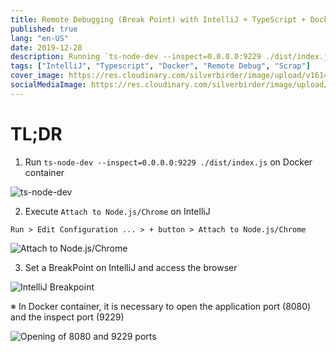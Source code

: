 ```yaml
---
title: Remote Debugging (Break Point) with IntelliJ + TypeScript + Docker
published: true
lang: "en-US"
date: 2019-12-28
description: Running `ts-node-dev --inspect=0.0.0.0:9229 ./dist/index.js` on Docker container
tags: ["IntelliJ", "Typescript", "Docker", "Remote Debug", "Scrap"]
cover_image: https://res.cloudinary.com/silverbirder/image/upload/v1614345272/silver-birder.github.io/blog/ts-node-dev.png
socialMediaImage: https://res.cloudinary.com/silverbirder/image/upload/v1614345272/silver-birder.github.io/blog/ts-node-dev.png
---
```



# TL;DR

1. Run `ts-node-dev --inspect=0.0.0.0:9229 ./dist/index.js` on Docker container

<Image
  src="https://res.cloudinary.com/silverbirder/image/upload/v1614345272/silver-birder.github.io/blog/ts-node-dev.png"
  width={2790}
  height={682}
  layout="constrained"
  alt="ts-node-dev"
/>

2. Execute `Attach to Node.js/Chrome` on IntelliJ

`Run > Edit Configuration ... > + button > Attach to Node.js/Chrome`

<Image
  src="https://res.cloudinary.com/silverbirder/image/upload/v1614345318/silver-birder.github.io/blog/Attach_to_Node_js_Chrome.png"
  width={2136}
  height={1342}
  layout="constrained"
  alt="Attach to Node.js/Chrome"
/>

3. Set a BreakPoint on IntelliJ and access the browser

<Image
  src="https://res.cloudinary.com/silverbirder/image/upload/v1614345359/silver-birder.github.io/blog/IntelliJ_Breakpoint.png"
  width={2876}
  height={1758}
  layout="constrained"
  alt="IntelliJ Breakpoint"
/>

※ In Docker container, it is necessary to open the application port (8080) and the inspect port (9229)

<Image
  src="https://res.cloudinary.com/silverbirder/image/upload/v1614345390/silver-birder.github.io/blog/8080%E3%81%A89229port%E3%81%AE%E9%96%8B%E6%94%BE.png"
  width={2792}
  height={702}
  layout="constrained"
  alt="Opening of 8080 and 9229 ports"
/>
